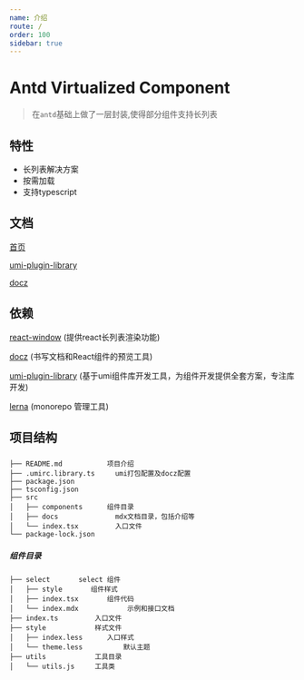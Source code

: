 ```yaml
---
name: 介绍
route: /
order: 100
sidebar: true
---
```


# Antd Virtualized Component
> 在`antd`基础上做了一层封装,使得部分组件支持长列表


## 特性
* 长列表解决方案
* 按需加载
* 支持typescript



## 文档
[首页](https://github.com/Francecil/antd-virtualized)

[umi-plugin-library](https://umijs.github.io/umi-plugin-library/#/)

[docz](https://www.docz.site/docs/project-configuration)

## 依赖
[react-window](https://github.com/bvaughn/react-window) (提供react长列表渲染功能)

[docz](https://github.com/pedronauck/docz) (书写文档和React组件的预览工具)

[umi-plugin-library](https://github.com/umijs/umi-plugin-library) (基于umi组件库开发工具，为组件开发提供全套方案，专注库开发)

[lerna](https://github.com/lerna/lerna) (monorepo 管理工具)


## 项目结构

##### 
  ```
  ├── README.md           项目介绍
  ├── .umirc.library.ts     umi打包配置及docz配置
  ├── package.json
  ├── tsconfig.json
  ├── src               
  │   ├── components      组件目录
  │   ├── docs              mdx文档目录，包括介绍等
  │   └── index.tsx         入口文件 
  └── package-lock.json
  ```

##### 组件目录

  ```
  ├── select       select 组件
  │   ├── style       组件样式
  │   ├── index.tsx       组件代码
  │   └── index.mdx            示例和接口文档
  ├── index.ts         入口文件
  ├── style            样式文件
  │   ├── index.less      入口样式
  │   └── theme.less          默认主题
  ├── utils            工具目录
  │   └── utils.js     工具类
  ```
